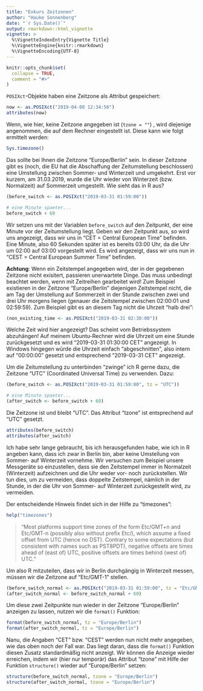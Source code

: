 ```yaml
---
title: "Exkurs Zeitzonen"
author: "Hauke Sonnenberg"
date: "`r Sys.Date()`"
output: rmarkdown::html_vignette
vignette: >
  %\VignetteIndexEntry{Vignette Title}
  %\VignetteEngine{knitr::rmarkdown}
  %\VignetteEncoding{UTF-8}
---
```


```r
knitr::opts_chunk$set(
  collapse = TRUE,
  comment = "#>"
)
```

`POSIXct`-Objekte haben eine Zeitzone als Attribut gespeichert:

```r
now <- as.POSIXct("2019-04-08 12:34:56")
attributes(now)
```

Wenn, wie hier, keine Zeitzone angegeben ist (`tzone = ""`) , wird diejenige
angenommen, die auf dem Rechner eingestellt ist. Diese kann wie folgt ermittelt
werden:

```r
Sys.timezone()
```

Das sollte bei Ihnen die Zeitzone "Europe/Berlin" sein. In dieser Zeitzone gibt
es (noch, die EU hat die Abschaffung der Zeitumstellung beschlossen) eine 
Umstellung zwischen Sommer- und Winterzeit und umgekehrt. Erst vor kurzem,
am 31.03.2019, wurde die Uhr wieder von Winterzeit (bzw. Normalzeit) auf 
Sommerzeit umgestellt. Wie sieht das in R aus?

```r
(before_switch <- as.POSIXct("2019-03-31 01:59:00"))

# eine Minute spaeter... 
before_switch + 60 
```

Wir setzen uns mit der Variablen `before_switch` auf den Zeitpunkt, der eine
Minute vor der Zeitumstellung liegt. Geben wir den Zeitpunkt aus, so wird uns
angezeigt, dass wir uns in "CET = Central European Time" befinden. Eine Minute,
also 60 Sekunden später ist es bereits 03:00 Uhr, da die Uhr um 02:00 auf 03:00
vorgestellt wird. Es wird angezeigt, dass wir uns nun in "CEST = Central
European Summer Time" befinden.

**Achtung**: Wenn ein Zeitstempel angegeben wird, der in der gegebenen Zeitzone
nicht exisitert, passieren unerwartete Dinge. Das muss
unbedingt beachtet werden, wenn mit Zeitreihen gearbeitet wird! Zum Beispiel
existieren in der Zeitzone "Europe/Berlin" diejenigen Zeitstempel nicht, die am
Tag der Umstellung auf Sommerzeit in der Stunde zwischen zwei und drei Uhr
morgens liegen (genauer die Zeitstempel zwischen 02:00:01 und 02:59:59). Zum
Beispiel gibt es an diesem Tag nicht die Uhrzeit "halb drei":

```r
(non_existing_time <- as.POSIXct("2019-03-31 02:30:00"))
```

Welche Zeit wird hier angezeigt? Das scheint vom Betriebssystem abzuhängen! Auf
meinem Ubuntu-Rechner wird die Uhrzeit um eine Stunde zurückgesetzt und es wird
"2019-03-31 01:30:00 CET" angezeigt. In Windows hingegen würde die Uhrzeit
einfach "abgeschnitten", also intern auf "00:00:00" gesetzt und entsprechend
"2019-03-31 CET" angezeigt.

Um die Zeitumstellung zu unterbinden "zwinge" ich R gerne dazu, die Zeitzone 
"UTC" (Coordinated Universal Time) zu verwenden. Dazu:

```r
(before_switch <- as.POSIXct("2019-03-31 01:59:00", tz = "UTC"))

# eine Minute spaeter... 
(after_switch <- before_switch + 60)
```

Die Zeitzone ist und bleibt "UTC". Das Attribut "tzone" ist entsprechend auf 
"UTC" gesetzt.

```r
attributes(before_switch)
attributes(after_switch)
```

Ich habe sehr lange gebraucht, bis ich herausgefunden habe, wie ich in R 
angeben kann, dass ich zwar in Berlin bin, aber keine Umstellung von 
Sommer- auf Winterzeit vornehme. Wir versuchen zum Beispiel unsere Messgeräte so
einzustellen, dass sie den Zeitstempel immer in Normalzeit (Winterzeit) 
aufzeichnen und die Uhr weder vor- noch zurückstellen. Wir tun dies, um zu 
vermeiden, dass doppelte Zeitstempel, nämlich in der Stunde, in der die Uhr
von Sommer- auf Winterzeit zurückgestellt wird, zu vermeiden.

Der entscheidende Hinweis findet sich in der Hilfe zu "timezones":

```r
help("timezones")
```

> "Most platforms support time zones of the form Etc/GMT+n and Etc/GMT-n 
> (possibly also without prefix Etc/), which assume a fixed offset from UTC 
> (hence no DST). Contrary to some expectations (but consistent with names such 
> as PST8PDT), negative offsets are times ahead of (east of) UTC, positive 
> offsets are times behind (west of) UTC."

Um also R mitzuteilen, dass wir in Berlin durchgängig in Winterzeit messen, 
müssen wir die Zeitzone auf "Etc/GMT-1" stellen.

```r
(before_switch_normal <- as.POSIXct("2019-03-31 01:59:00", tz = "Etc/GMT-1"))
(after_switch_normal <- before_switch_normal + 60)
```

Um diese zwei Zeitpunkte nun wieder in der Zeitzone "Europe/Berlin" anzeigen zu lassen, nutzen wir die `format()` Funktion:

```r
format(before_switch_normal, tz = "Europe/Berlin")
format(after_switch_normal, tz = "Europe/Berlin")
```

Nanu, die Angaben "CET" bzw. "CEST" werden nun nicht mehr angegeben, wie das
oben noch der Fall war. Das liegt daran, dass die `format()` Funktion diesen
Zusatz standardmäßig nicht anzeigt. Wir können die Anzeige wieder erreichen,
indem wir (hier nur temporär) das Attribut "tzone" mit Hilfe der Funktion
`structure()` wieder auf "Europe/Berlin" setzen:

```r
structure(before_switch_normal, tzone = "Europe/Berlin")
structure(after_switch_normal, tzone = "Europe/Berlin")
```
